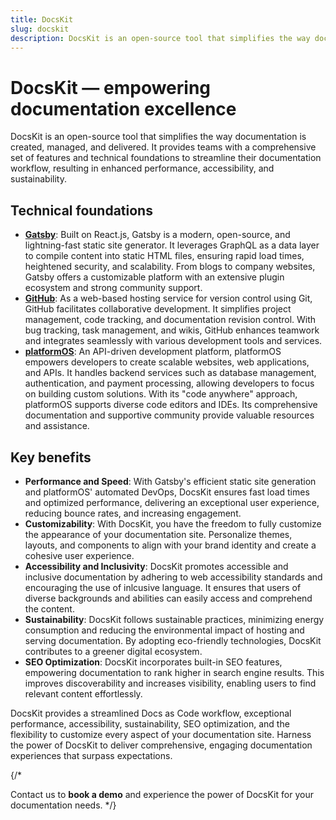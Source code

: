 ```yaml
---
title: DocsKit
slug: docskit
description: DocsKit is an open-source tool that simplifies the way documentation is created, managed, and delivered.
---
```


# DocsKit — empowering documentation excellence

DocsKit is an open-source tool that simplifies the way documentation is created, managed, and delivered. It provides teams with a comprehensive set of features and technical foundations to streamline their documentation workflow, resulting in enhanced performance, accessibility, and sustainability.

## Technical foundations

* **[Gatsby](https://www.gatsbyjs.com)**: Built on React.js, Gatsby is a modern, open-source, and lightning-fast static site generator. It leverages GraphQL as a data layer to compile content into static HTML files, ensuring rapid load times, heightened security, and scalability. From blogs to company websites, Gatsby offers a customizable platform with an extensive plugin ecosystem and strong community support.
* **[GitHub](https://github.com)**: As a web-based hosting service for version control using Git, GitHub facilitates collaborative development. It simplifies project management, code tracking, and documentation revision control. With bug tracking, task management, and wikis, GitHub enhances teamwork and integrates seamlessly with various development tools and services.
* **[platformOS](https://www.platformos.com)**: An API-driven development platform, platformOS empowers developers to create scalable websites, web applications, and APIs. It handles backend services such as database management, authentication, and payment processing, allowing developers to focus on building custom solutions. With its "code anywhere" approach, platformOS supports diverse code editors and IDEs. Its comprehensive documentation and supportive community provide valuable resources and assistance.

## Key benefits

* **Performance and Speed**: With Gatsby's efficient static site generation and platformOS' automated DevOps, DocsKit ensures fast load times and optimized performance, delivering an exceptional user experience, reducing bounce rates, and increasing engagement.
* **Customizability**: With DocsKit, you have the freedom to fully customize the appearance of your documentation site. Personalize themes, layouts, and components to align with your brand identity and create a cohesive user experience.
* **Accessibility and Inclusivity**: DocsKit promotes accessible and inclusive documentation by adhering to web accessibility standards and encouraging the use of inlcusive language. It ensures that users of diverse backgrounds and abilities can easily access and comprehend the content.
* **Sustainability**: DocsKit follows sustainable practices, minimizing energy consumption and reducing the environmental impact of hosting and serving documentation. By adopting eco-friendly technologies, DocsKit contributes to a greener digital ecosystem.
* **SEO Optimization**: DocsKit incorporates built-in SEO features, empowering documentation to rank higher in search engine results. This improves discoverability and increases visibility, enabling users to find relevant content effortlessly.

DocsKit provides a streamlined Docs as Code workflow, exceptional performance, accessibility, sustainability, SEO optimization, and the flexibility to customize every aspect of your documentation site. Harness the power of DocsKit to deliver comprehensive, engaging documentation experiences that surpass expectations. 


{/* 

<CtaCard iconSrc={calendarIcon} ctaText="Book a demo" ctaLink="/contact/">Contact us to **book a demo** and experience the power of DocsKit for your documentation needs.</CtaCard> */}



